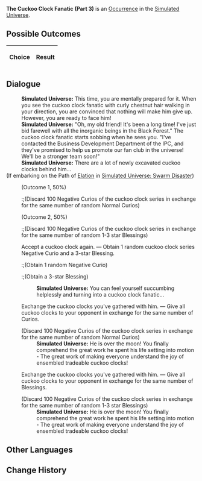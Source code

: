 {{Simulated Universe Event Infobox
|title         = The Cuckoo Clock Fanatic (Part 3)
|image         = Random Event Twin.png
|type          =
|domains_su    = Occurrence
|domains_ext   = Occurrence
|domains_swarm = 
|domains_gng   = 
|requirements  =
|prev          = {{tx}}
|next          = {{tx}}
|indexRewards  =
|characters    = 
}}
'''The Cuckoo Clock Fanatic (Part 3)''' is an [[Simulated Universe/Occurrence|Occurrence]] in the [[Simulated Universe]].

==Possible Outcomes==
{| class="article-table"
!Choice
!Result

|}

<!--
==Gameplay Notes==

-->
==Dialogue==
{{Dialogue Start}}
:'''Simulated Universe:''' This time, you are mentally prepared for it. When you see the cuckoo clock fanatic with curly chestnut hair walking in your direction, you are convinced that nothing will make him give up. However, you are ready to face him!
:'''Simulated Universe:''' "Oh, my old friend! It's been a long time! I've just bid farewell with all the inorganic beings in the Black Forest." The cuckoo clock fanatic starts sobbing when he sees you. "I've contacted the Business Development Department of the IPC, and they've promised to help us promote our fan club in the universe! We'll be a stronger team soon!"
:'''Simulated Universe:''' There are a lot of newly excavated cuckoo clocks behind him...
;(If embarking on the Path of [[Simulated Universe/Paths#Elation|Elation]] in [[Simulated Universe: Swarm Disaster]])
:{{SU Special Dialogue|Elation|Make some fake and faulty cuckoo clocks!|Use Curios to make some fake cuckoo clocks! Exchange all Curios for an equal number of Curios or Blessings.}}
:;(Outcome 1, 50%)
::;(Discard 100 Negative Curios of the cuckoo clock series in exchange for the same number of random Normal Curios)
:;(Outcome 2, 50%)
::;(Discard 100 Negative Curios of the cuckoo clock series in exchange for the same number of random 1-3 star Blessings)
:{{DIcon|Star}} Accept a cuckoo clock again. &mdash; Obtain 1 random cuckoo clock series Negative Curio and a 3-star Blessing.
::;(Obtain 1 random Negative Curio)
::;(Obtain a 3-star Blessing)
::'''Simulated Universe:''' You can feel yourself succumbing helplessly and turning into a cuckoo clock fanatic...
:{{DIcon|Star}} Exchange the cuckoo clocks you've gathered with him. &mdash; Give all cuckoo clocks to your opponent in exchange for the same number of Curios.
:;(Discard 100 Negative Curios of the cuckoo clock series in exchange for the same number of random Normal Curios)
::'''Simulated Universe:''' He is over the moon! You finally comprehend the great work he spent his life setting into motion - The great work of making everyone understand the joy of ensembled tradeable cuckoo clocks!
:{{DIcon|Star}} Exchange the cuckoo clocks you've gathered with him. &mdash; Give all cuckoo clocks to your opponent in exchange for the same number of Blessings.
:;(Discard 100 Negative Curios of the cuckoo clock series in exchange for the same number of random 1-3 star Blessings)
::'''Simulated Universe:''' He is over the moon! You finally comprehend the great work he spent his life setting into motion - The great work of making everyone understand the joy of ensembled tradeable cuckoo clocks!
{{Dialogue End}}

==Other Languages==
{{Other Languages
|en    = The Cuckoo Clock Fanatic (Part 3)
|zhs   = 咕咕钟狂热粉丝（其三）
|zht   = 咕咕鐘狂熱愛好者（其三）
|ja    = 鳩時計の熱狂的ファン（3）
|ko    = 뻐꾸기 시계의 광팬 (3)
|es    = El fanático del reloj de cuco III
|fr    = Collectionneur de coucous (partie 3)
|ru    = Фанат часов с кукушкой III
|th    = แฟนคลับผู้คลั่งไคล้ Cuckoo Clock (3)
|vi    = Fan Cuồng Đồng Hồ Cúc Cu 3
|de    = Der Kuckucksuhren-Fanatiker (Teil 3)
|id    = Fanatik Jam Cuckoo (3)
|pt    = O Fanático dos Relógios Cuco (Parte 3)
}}

==Change History==
{{Change History|1.0}}
